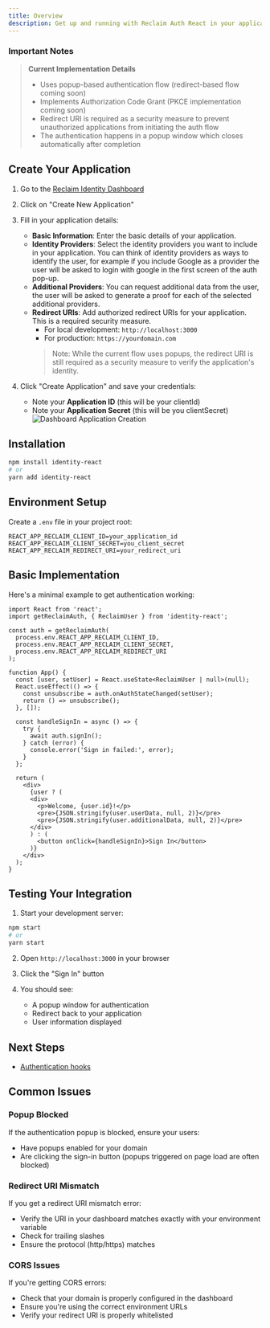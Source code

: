 ```yaml
---
title: Overview
description: Get up and running with Reclaim Auth React in your application quickly.
---
```


### Important Notes

> **Current Implementation Details**
> - Uses popup-based authentication flow (redirect-based flow coming soon)
> - Implements Authorization Code Grant (PKCE implementation coming soon)
> - Redirect URI is required as a security measure to prevent unauthorized applications from initiating the auth flow
> - The authentication happens in a popup window which closes automatically after completion

## Create Your Application

1. Go to the [Reclaim Identity Dashboard](https://dev.reclaimprotocol.org/new-application)

2. Click on "Create New Application"

3. Fill in your application details:
   - **Basic Information**: Enter the basic details of your application.
   - **Identity Providers**: Select the identity providers you want to include in your application. You can think of identity providers as 
   ways to identify the user, for example if you include Google as a provider the user will be asked to login with google in the first screen of
   the auth pop-up.
   - **Additional Providers**: You can request additional data from the user, the user will be asked to generate a proof for each of the selected
   additional providers.
   - **Redirect URIs**: Add authorized redirect URIs for your application. This is a required security measure.
     - For local development: `http://localhost:3000`
     - For production: `https://yourdomain.com`
     > Note: While the current flow uses popups, the redirect URI is still required as a security measure to verify the application's identity.

4. Click "Create Application" and save your credentials:
   - Note your **Application ID** (this will be your clientId)
   - Note your **Application Secret** (this will be you clientSecret)
![Dashboard Application Creation](/oauth-react/dashboard.png)

## Installation

```bash
npm install identity-react
# or
yarn add identity-react
```

## Environment Setup

Create a `.env` file in your project root:

```env
REACT_APP_RECLAIM_CLIENT_ID=your_application_id
REACT_APP_RECLAIM_CLIENT_SECRET=you_client_secret
REACT_APP_RECLAIM_REDIRECT_URI=your_redirect_uri
```

## Basic Implementation

Here's a minimal example to get authentication working:

```tsx
import React from 'react';
import getReclaimAuth, { ReclaimUser } from 'identity-react';

const auth = getReclaimAuth(
  process.env.REACT_APP_RECLAIM_CLIENT_ID,
  process.env.REACT_APP_RECLAIM_CLIENT_SECRET,
  process.env.REACT_APP_RECLAIM_REDIRECT_URI
);

function App() {
  const [user, setUser] = React.useState<ReclaimUser | null>(null);
  React.useEffect(() => {
    const unsubscribe = auth.onAuthStateChanged(setUser);
    return () => unsubscribe();
  }, []);

  const handleSignIn = async () => {
    try {
      await auth.signIn();
    } catch (error) {
      console.error('Sign in failed:', error);
    }
  };

  return (
    <div>
      {user ? (
      <div>
        <p>Welcome, {user.id}!</p>
        <pre>{JSON.stringify(user.userData, null, 2)}</pre>
        <pre>{JSON.stringify(user.additionalData, null, 2)}</pre>
      </div>
      ) : (
        <button onClick={handleSignIn}>Sign In</button>
      )}
    </div>
  );
}
```

## Testing Your Integration

1. Start your development server:
```bash
npm start
# or
yarn start
```

2. Open `http://localhost:3000` in your browser

3. Click the "Sign In" button

4. You should see:
   - A popup window for authentication
   - Redirect back to your application
   - User information displayed

## Next Steps

- [Authentication hooks](/oauth-react/hooks)

## Common Issues

### Popup Blocked
If the authentication popup is blocked, ensure your users:
- Have popups enabled for your domain
- Are clicking the sign-in button (popups triggered on page load are often blocked)

### Redirect URI Mismatch
If you get a redirect URI mismatch error:
- Verify the URI in your dashboard matches exactly with your environment variable
- Check for trailing slashes
- Ensure the protocol (http/https) matches

### CORS Issues
If you're getting CORS errors:
- Check that your domain is properly configured in the dashboard
- Ensure you're using the correct environment URLs
- Verify your redirect URI is properly whitelisted